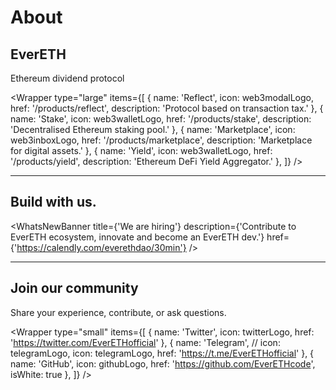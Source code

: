
# About

<Banner />

## EverETH

Ethereum dividend protocol

<Wrapper
  type="large"
  items={[
    {
      name: 'Reflect',
      icon: web3modalLogo,
      href: '/products/reflect',
      description: 'Protocol based on transaction tax.'
    },
    {
      name: 'Stake',
      icon: web3walletLogo,
      href: '/products/stake',
      description: 'Decentralised Ethereum staking pool.'
    },
    {
      name: 'Marketplace',
      icon: web3inboxLogo,
      href: '/products/marketplace',
      description: 'Marketplace for digital assets.'
    },
    {
      name: 'Yield',
      icon: web3walletLogo,
      href: '/products/yield',
      description: 'Ethereum DeFi Yield Aggregator.'
    },
  ]}
/>

<hr className="home__divider" />

## Build with us.

<WhatsNewBanner
  title={'We are hiring'}
  description={'Contribute to EverETH ecosystem, innovate and become an EverETH dev.'}
  href={'https://calendly.com/everethdao/30min'}
/>


<hr className="home__divider" />

## Join our community

Share your experience, contribute, or ask questions.

<Wrapper
  type="small"
  items={[
    {
      name: 'Twitter',
      icon: twitterLogo,
      href: 'https://twitter.com/EverETHofficial'
    },
    {
      name: 'Telegram',
      // icon: telegramLogo,
      icon: telegramLogo,
      href: 'https://t.me/EverETHofficial'
    },
    {
      name: 'GitHub',
      icon: githubLogo,
      href: 'https://github.com/EverETHcode',
      isWhite: true
    },
  ]}
/>
